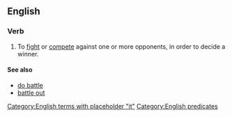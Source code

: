 ==English==

===Verb===
{{head|en|verb|head=[[battle]] [[it]] [[out]]}}

# {{label|en|intransitive}} To [[fight]] or [[compete]] against one or more opponents, in order to decide a winner.

====See also====
* [[do battle]]
* [[battle out]]

[[Category:English terms with placeholder "it"]]
[[Category:English predicates]]